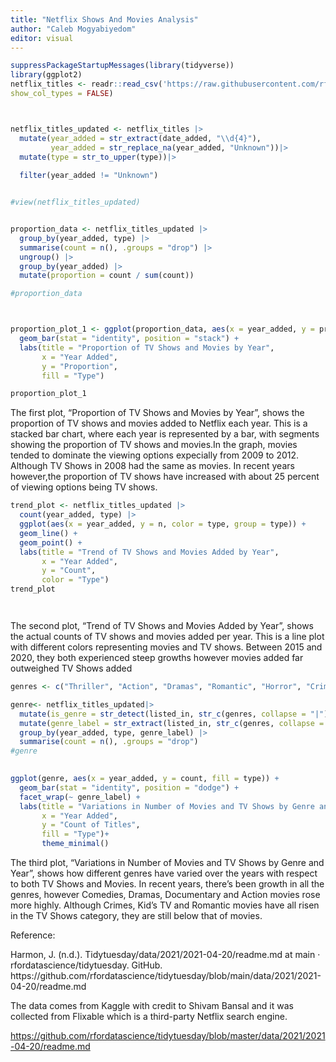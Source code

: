 ```yaml
---
title: "Netflix Shows And Movies Analysis"
author: "Caleb Mogyabiyedom"
editor: visual
---
```



```r



suppressPackageStartupMessages(library(tidyverse))
library(ggplot2)
netflix_titles <- readr::read_csv('https://raw.githubusercontent.com/rfordatascience/tidytuesday/master/data/2021/2021-04-20/netflix_titles.csv',
show_col_types = FALSE)



netflix_titles_updated <- netflix_titles |>
  mutate(year_added = str_extract(date_added, "\\d{4}"),
         year_added = str_replace_na(year_added, "Unknown"))|>
  mutate(type = str_to_upper(type))|>
  
  filter(year_added != "Unknown")


#view(netflix_titles_updated)


proportion_data <- netflix_titles_updated |>
  group_by(year_added, type) |>
  summarise(count = n(), .groups = "drop") |>
  ungroup() |>
  group_by(year_added) |>
  mutate(proportion = count / sum(count))

#proportion_data



proportion_plot_1 <- ggplot(proportion_data, aes(x = year_added, y = proportion, fill = type)) +
  geom_bar(stat = "identity", position = "stack") +
  labs(title = "Proportion of TV Shows and Movies by Year", 
       x = "Year Added", 
       y = "Proportion", 
       fill = "Type")

proportion_plot_1


```

The first plot, "Proportion of TV Shows and Movies by Year", shows the proportion of TV shows and movies added to Netflix each year. This is a stacked bar chart, where each year is represented by a bar, with segments showing the proportion of TV shows and movies.In the graph, movies tended to dominate the viewing options expecially from 2009 to 2012. Although TV Shows in 2008 had the same as movies. In recent years however,the proportion of TV shows have increased with about 25 percent of viewing options being TV shows.


```r
trend_plot <- netflix_titles_updated |>
  count(year_added, type) |>
  ggplot(aes(x = year_added, y = n, color = type, group = type)) +
  geom_line() +
  geom_point() +
  labs(title = "Trend of TV Shows and Movies Added by Year", 
       x = "Year Added", 
       y = "Count", 
       color = "Type")
trend_plot




```
The second plot, "Trend of TV Shows and Movies Added by Year", shows the actual counts of TV shows and movies added per year. This is a line plot with different colors representing movies and TV shows. Between 2015 and 2020, they both experienced steep growths however movies added far outweighed TV Shows added




```r
genres <- c("Thriller", "Action", "Dramas", "Romantic", "Horror", "Crime", "Sci-Fi", "Fantasy", "Comedies", "Documentaries", "Kids\' TV")

genre<- netflix_titles_updated|>
  mutate(is_genre = str_detect(listed_in, str_c(genres, collapse = "|")))|>
  mutate(genre_label = str_extract(listed_in, str_c(genres, collapse = "|")))|>
  group_by(year_added, type, genre_label) |>
  summarise(count = n(), .groups = "drop")
#genre

 
ggplot(genre, aes(x = year_added, y = count, fill = type)) +
  geom_bar(stat = "identity", position = "dodge") +
  facet_wrap(~ genre_label) + 
  labs(title = "Variations in Number of Movies and TV Shows by Genre and Year",
       x = "Year Added",
       y = "Count of Titles",
       fill = "Type")+
       theme_minimal()
```
The third plot, "Variations in Number of Movies and TV Shows by Genre and Year", shows how different genres have varied over the years with respect to both TV Shows and Movies. In recent years, there's been growth in all the genres, however Comedies, Dramas, Documentary and Action movies rose more highly. Although Crimes, Kid's TV and Romantic movies have all risen in the TV Shows category, they are still below that of movies.













Reference:

Harmon, J. (n.d.). Tidytuesday/data/2021/2021-04-20/readme.md at main · rfordatascience/tidytuesday. GitHub. https://github.com/rfordatascience/tidytuesday/blob/main/data/2021/2021-04-20/readme.md 

The data comes from Kaggle with credit to Shivam Bansal and it was collected from Flixable which is a third-party Netflix search engine.

<https://github.com/rfordatascience/tidytuesday/blob/master/data/2021/2021-04-20/readme.md>
